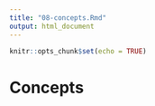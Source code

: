 ```yaml
---
title: "08-concepts.Rmd"
output: html_document
---
```


```r
knitr::opts_chunk$set(echo = TRUE)
```

# Concepts

